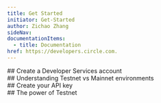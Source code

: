 ```yaml
---
title: Get Started
initiator: Get-Started
author: Zichao Zhang
sideNav:
documentationItems:
  - title: Documentation
href: https://developers.circle.com.
---
```



<Section>
  ## Create a Developer Services account

  <CreateWeb3ServiceAccount />
</Section>

<Section>
  ## Understanding Testnet vs Mainnet environments

  <TestnetVsMainnet />
</Section>

<Section>
  ## Create your API key

  <CreateApiKey />
</Section>

<Section>
  ## The power of Testnet

  <PowerOfTestnet />
</Section>
